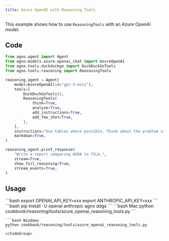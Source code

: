 ```yaml
---
title: Azure OpenAI with Reasoning Tools
---
```


This example shows how to use `ReasoningTools` with an Azure OpenAI model.

## Code

```python cookbook/reasoning/tools/azure_openai_reasoning_tools.py
from agno.agent import Agent
from agno.models.azure.openai_chat import AzureOpenAI
from agno.tools.duckduckgo import DuckDuckGoTools
from agno.tools.reasoning import ReasoningTools

reasoning_agent = Agent(
    model=AzureOpenAI(id="gpt-5-mini"),
    tools=[
        DuckDuckGoTools(),
        ReasoningTools(
            think=True,
            analyze=True,
            add_instructions=True,
            add_few_shot=True,
        ),
    ],
    instructions="Use tables where possible. Think about the problem step by step.",
    markdown=True,
)

reasoning_agent.print_response(
    "Write a report comparing NVDA to TSLA.",
    stream=True,
    show_full_reasoning=True,
    stream_events=True,
)
```

## Usage

<Steps>
  <Snippet file="create-venv-step.mdx" />

  <Step title="Set your API key">
    ```bash
    export OPENAI_API_KEY=xxx
    export ANTHROPIC_API_KEY=xxx
    ```
  </Step>

  <Step title="Install libraries">
    ```bash
    pip install -U openai anthropic agno ddgs
    ```
  </Step>

  <Step title="Run Example">
    <CodeGroup>
    ```bash Mac
    python cookbook/reasoning/tools/azure_openai_reasoning_tools.py
    ```

    ```bash Windows
    python cookbook/reasoning/tools/azure_openai_reasoning_tools.py
    ```
    </CodeGroup>
  </Step>

</Steps>
